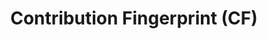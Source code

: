 ---
title: Contribution Fingerprint (CF)
description: The atomic, verifiable record of a contribution—schema, hashing, signatures, evidence, versioning, and validation states.
---